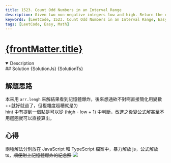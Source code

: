 ```yaml
---
title: 1523. Count Odd Numbers in an Interval Range
description: Given two non-negative integers low and high. Return the count of odd numbers between low and high (inclusive).
keywords: [LeetCode, 1523. Count Odd Numbers in an Interval Range, Easy, Math]
tags: [LeetCode, Easy, Math]
---
```


# [{frontMatter.title}](https://leetcode.com/problems/count-odd-numbers-in-an-interval-range/)


<DifficultyBadge difficulty="Easy" />

<Tabs>
  <TabItem value="description" label="題目描述" default>
    <details open>
      <summary>Description</summary>
        <Description />
        <Examples />
    </details> 
  </TabItem>

  <TabItem value="solution" label="解答">
   ## Solution
<Tabs>
  <TabItem value="js" label="JavaScript（暴力解）" default>
       <CodeBlock language="js">{SolutionJs}</CodeBlock>
  </TabItem>
  <TabItem value="ts" label="TypeScript（公式解）">
      <CodeBlock language="ts">{SolutionTs}</CodeBlock>
  </TabItem>
</Tabs>

  </TabItem>
</Tabs>

## 解題思路

本來用 `arr.lengh` 來解結果看到記憶體爆炸，後來想通欸不對啊直接簡化用變數++就好就過了，但複雜度超糟就是ㄌ  
hint 中有提到一個點是可以從 (high - low + 1) 中判斷，改進之後變公式解甚至不用迴圈就可以直接算出。

## 心得

兩種解法分別放在 JavaScript 和 TypeScript 檔案中，暴力解放 js，公式解放 ts，~~順便附上記憶體爆炸的紀念照~~
![](https://i.imgur.com/4j0NyKG.png)
